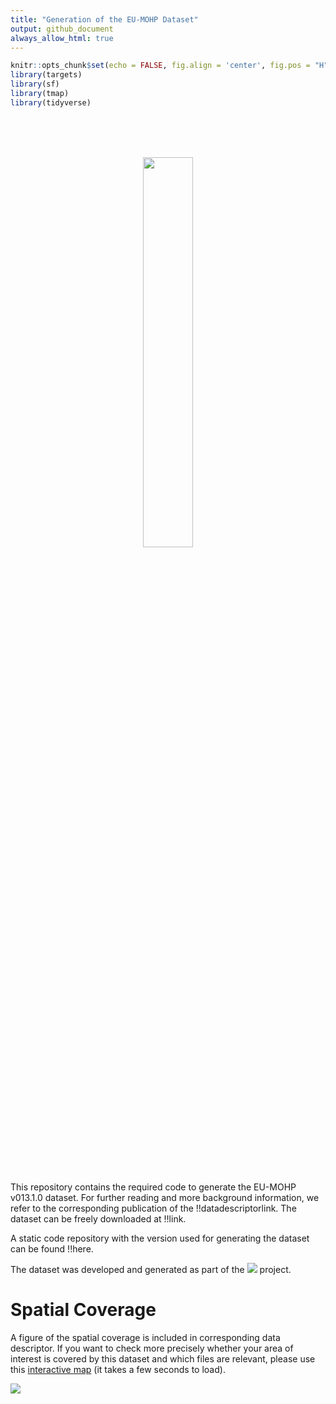 ```yaml
---
title: "Generation of the EU-MOHP Dataset"
output: github_document
always_allow_html: true
---
```


```r
knitr::opts_chunk$set(echo = FALSE, fig.align = 'center', fig.pos = "H", out.width = "100%", message = FALSE, warning = FALSE, fig.showtext = TRUE)
library(targets)
library(sf)
library(tmap)
library(tidyverse)
```

<br />
<br />
<br />

<p align="center">
  <img width="40%" height="40%" src="README_files/eumohp_logo.png">
</p>

<br />
<br />
<br />

This repository contains the required code to generate the EU-MOHP v013.1.0 dataset. For further reading and more background information, we refer to the corresponding publication of the !!datadescriptorlink. The dataset can be freely downloaded at !!link.

A static code repository with the version used for generating the dataset can be found !!here.

The dataset was developed and generated as part of the [<img src="README_files/MACRO_logo.svg">](https://www.bgr.bund.de/EN/Themen/Wasser/Projekte/laufend/F+E/Macro/macro_projektbeschr_en.html?nn=1548270) project.

# Spatial Coverage

A figure of the spatial coverage is included in corresponding data descriptor. If you want to check more precisely whether your area of interest is covered by this dataset and which files are relevant, please use this [interactive map](https://mxnl.github.io/macro_mohp_feature/) (it takes a few seconds to load).

[<img src="README_files/webmap_screenshot.png">](https://mxnl.github.io/macro_mohp_feature/)

